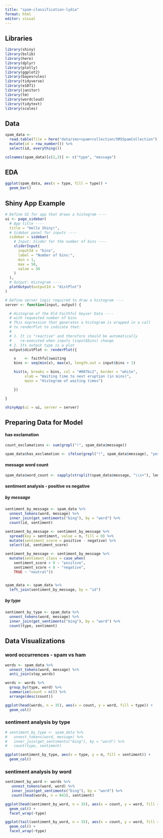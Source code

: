 ```yaml
---
title: "spam-classification-lydia"
format: html
editor: visual
---
```


## Libraries

```r
library(shiny)
library(bslib)
library(here)
library(dplyr)
library(plotly)
library(ggplot2)
library(bayesrules)
library(tidyverse)
library(e1071)
library(janitor)
library(tm)
library(wordcloud)
library(tidytext)
library(scales)
```

## Data

```r
spam_data <- 
  read.table(file = here("data/sms+spam+collection/SMSSpamCollection"), sep="\t", quote="", comment.char="") %>%
  mutate(id = row_number()) %>% 
  select(id, everything())

colnames(spam_data)[c(2,3)] <- c("type", "message")
```

## EDA

```r
ggplot(spam_data, aes(x = type, fill = type)) +
  geom_bar()
```

## Shiny App Example

```r
# Define UI for app that draws a histogram ----
ui <- page_sidebar(
  # App title ----
  title = "Hello Shiny!",
  # Sidebar panel for inputs ----
  sidebar = sidebar(
    # Input: Slider for the number of bins ----
    sliderInput(
      inputId = "bins",
      label = "Number of bins:",
      min = 1,
      max = 50,
      value = 30
    )
  ),
  # Output: Histogram ----
  plotOutput(outputId = "distPlot")
)

# Define server logic required to draw a histogram ----
server <- function(input, output) {

  # Histogram of the Old Faithful Geyser Data ----
  # with requested number of bins
  # This expression that generates a histogram is wrapped in a call
  # to renderPlot to indicate that:
  #
  # 1. It is "reactive" and therefore should be automatically
  #    re-executed when inputs (input$bins) change
  # 2. Its output type is a plot
  output$distPlot <- renderPlot({

    x    <- faithful$waiting
    bins <- seq(min(x), max(x), length.out = input$bins + 1)

    hist(x, breaks = bins, col = "#007bc2", border = "white",
         xlab = "Waiting time to next eruption (in mins)",
         main = "Histogram of waiting times")

    })

}

shinyApp(ui = ui, server = server)

```

## Preparing Data for Model

#### has exclamation

```r
count_exclamations <- sum(grepl("!", spam_data$message))

spam_data$has_exclamation <- ifelse(grepl("!", spam_data$message), "yes", "no")
```

#### message word count

```r
spam_data$word_count <- sapply(strsplit(spam_data$message, "\\s+"), length)
```

#### sentiment analysis - positive vs negative

##### by message

```r
sentiment_by_message <- spam_data %>%
  unnest_tokens(word, message) %>%
  inner_join(get_sentiments("bing"), by = "word") %>%
  count(id, sentiment)

sentiment_by_message <- sentiment_by_message %>%
  spread(key = sentiment, value = n, fill = 0) %>%
  mutate(sentiment_score = positive - negative) %>%
  select(id, sentiment_score)

sentiment_by_message <- sentiment_by_message %>%
  mutate(sentiment_class = case_when(
    sentiment_score > 0 ~ "positive",
    sentiment_score < 0 ~ "negative",
    TRUE ~ "neutral"))


spam_data <- spam_data %>% 
  left_join(sentiment_by_message, by = "id")
```

##### by type

```r
sentiment_by_type <- spam_data %>%
  unnest_tokens(word, message) %>%
  inner_join(get_sentiments("bing"), by = "word") %>%
  count(type, sentiment)
```

## Data Visualizations

### word occurrences - spam vs ham

```r
words <- spam_data %>%
  unnest_tokens(word, message) %>%
  anti_join(stop_words)

words <- words %>%
  group_by(type, word) %>%
  summarize(count = n()) %>%
  arrange(desc(count))

ggplot(head(words, n = 35), aes(x = count, y = word, fill = type)) +
  geom_col()
```

### sentiment analysis by type

```r
# sentiment_by_type <- spam_data %>%
#   unnest_tokens(word, message) %>%
#   inner_join(get_sentiments("bing"), by = "word") %>%
#   count(type, sentiment)

ggplot(sentiment_by_type, aes(x = type, y = n, fill = sentiment)) +
  geom_col()

```

### sentiment analysis by word

```r
sentiment_by_word <- words %>%
   unnest_tokens(word, word) %>%
   inner_join(get_sentiments("bing"), by = "word") %>%
   count(head(words, n = 843), sentiment)

ggplot(head(sentiment_by_word, n = 35), aes(x = count, y = word, fill = sentiment)) +
  geom_col() +
  facet_wrap(~type)

ggplot(tail(sentiment_by_word, n = 35), aes(x = count, y = word, fill = sentiment)) +
  geom_col() +
  facet_wrap(~type)
```

